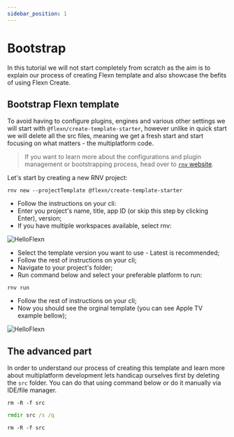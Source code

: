 ```yaml
---
sidebar_position: 1
---
```



# Bootstrap

In this tutorial we will not start completely from scratch as the aim is to explain our process of creating Flexn template and also showcase the befits of using Flexn Create.

## Bootstrap Flexn template

To avoid having to configure plugins, engines and various other settings we will start with `@flexn/create-template-starter`, however unlike in quick start we will delete all the src files, meaning we get a fresh start and start focusing on what matters - the multiplatform code.

> If you want to learn more about the configurations and plugin management or bootstrapping process, head over to [`rnv` website](https://www.renative.org).

Let's start by creating a new RNV project:

```shell
rnv new --projectTemplate @flexn/create-template-starter
```

-   Follow the instructions on your cli:
-   Enter you project's name, title, app ID (or skip this step by clicking Enter), version;
-   If you have multiple workspaces available, select rnv:

<div style={{width: 400}}>

![HelloFlexn](/img/tutorial/step1.png)

</div>

-   Select the template version you want to use - Latest is recommended;
-   Follow the rest of instructions on your cli;
-   Navigate to your project's folder;
-   Run command below and select your preferable platform to run:

```shell
rnv run
```

-   Follow the rest of instructions on your cli;
-   Now you should see the orginal template (you can see Apple TV example bellow);

<div style={{width: 800}}>

![HelloFlexn](/img/tutorial/step5.png)

</div>

## The advanced part

In order to understand our process of creating this template and learn more about multiplatform development lets handicap ourselves first by deleting the `src` folder. You can do that using command below or do it manually via IDE/file manager.

<Tabs groupId="operating-systems">
<TabItem value="mac" label="macOS" default>

```shell
rm -R -f src
```

</TabItem>
<TabItem value="win" label="Windows">

```cmd
rmdir src /s /q
```

</TabItem>
<TabItem value="linux" label="Linux">

```shell
rm -R -f src
```

</TabItem>
</Tabs>

